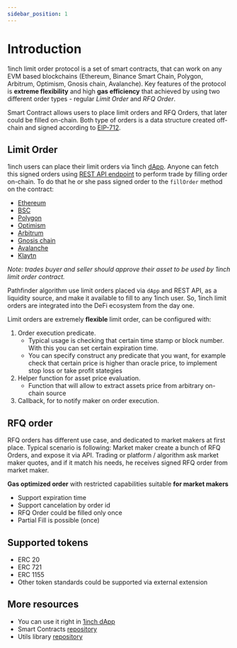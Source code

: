 ```yaml
---
sidebar_position: 1
---
```


# Introduction

1inch limit order protocol is a set of smart contracts, that can work on any EVM based blockchains
(Ethereum, Binance Smart Chain, Polygon, Arbitrum, Optimism, Gnosis chain, Avalanche). Key features of the protocol is **extreme flexibility** and high **gas efficiency** that achieved by using two different order types - regular _Limit Order_ and _RFQ Order_.

Smart Contract allows users to place limit orders and RFQ Orders, that later could be filled on-chain.
Both type of orders is a data structure created off-chain and signed according to [EIP-712](https://eips.ethereum.org/EIPS/eip-712).

## Limit Order

1inch users can place their limit orders via 1inch [dApp](https://app.1inch.io/#/1/limit-order/WETH/DAI).
Anyone can fetch this signed orders using [REST API endpoint](./api) to perform trade by filling order on-chain.
To do that he or she pass signed order to the `fillOrder` method on the contract:
 - [Ethereum](https://etherscan.io/address/0x119c71d3bbac22029622cbaec24854d3d32d2828)
 - [BSC](https://bscscan.com/address/0x1e38eff998df9d3669e32f4ff400031385bf6362)
 - [Polygon](https://polygonscan.com/address/0x94bc2a1c732bcad7343b25af48385fe76e08734f)
 - [Optimism](https://optimistic.etherscan.io/address/0x11431a89893025d2a48dca4eddc396f8c8117187)
 - [Arbitrum](https://arbiscan.io/address/0x7f069df72b7a39bce9806e3afaf579e54d8cf2b9)
 - [Gnosis chain](https://blockscout.com/xdai/mainnet/address/0x54431918cEC22932fCF97E54769F4E00f646690F/transactions)
 - [Avalanche](https://snowtrace.io/address/0x0f85a912448279111694f4ba4f85dc641c54b594)
 - [Klaytn](https://scope.klaytn.com/account/0xe295ad71242373c37c5fda7b57f26f9ea1088afe)

_Note: trades buyer and seller should approve their asset to be used by 1inch limit order contract._

Pathfinder algorithm use limit orders placed via `dApp` and REST API, as a liquidity source, and make it available to fill to any 1inch user.
So, 1inch limit orders are integrated into the DeFi ecosystem from the day one.

Limit orders are extremely **flexible** limit order, can be configured with:

1. Order execution predicate.
    - Typical usage is checking that certain time stamp or block number. With this you can set certain expiration time.
    - You can specify construct any predicate that you want, for example check that certain price is higher than oracle price, to implement stop loss or take profit stategies
2. Helper function for asset price evaluation.
    - Function that will allow to extract assets price from arbitrary on-chain source
3. Callback, for to notify maker on order execution.

## RFQ order

RFQ orders has different use case, and dedicated to market makers at first place. Typical scenario is following:
Market maker create a bunch of RFQ Orders, and expose it via API.
Trading or platform / algorithm ask market maker quotes, and if it match his needs, he receives signed RFQ order from market maker.

**Gas optimized order** with restricted capabilities suitable **for market makers**

-   Support expiration time
-   Support cancelation by order id
-   RFQ Order could be filled only once
-   Partial Fill is possible (once)

## Supported tokens
- ERC 20
- ERC 721
- ERC 1155
- Other token standards could be supported via external extension

## More resources

-   You can use it right in [1inch dApp](https://app.1inch.io/#/1/limit-order/WETH/DAI)
-   Smart Contracts [repository](https://github.com/1inch/limit-order-protocol/)
-   Utils library [repository](https://github.com/1inch/limit-order-protocol-utils/)
